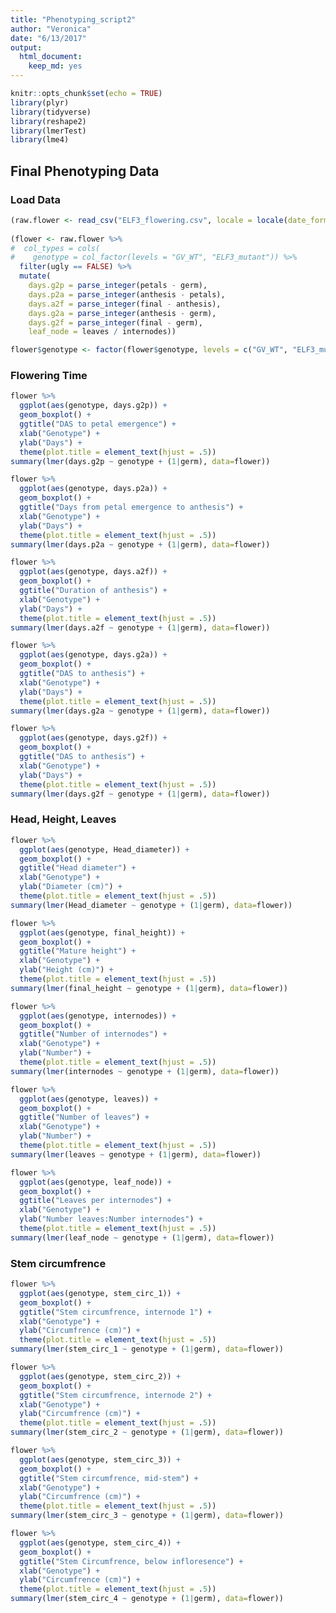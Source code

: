 ```yaml
---
title: "Phenotyping_script2"
author: "Veronica"
date: "6/13/2017"
output: 
  html_document: 
    keep_md: yes
---
```


```r
knitr::opts_chunk$set(echo = TRUE)
library(plyr)
library(tidyverse)
library(reshape2)
library(lmerTest)
library(lme4)
```

## Final Phenotyping Data

### Load Data  
```r
(raw.flower <- read_csv("ELF3_flowering.csv", locale = locale(date_format = "%d/%m/%Y")))
 
(flower <- raw.flower %>%
#  col_types = cols(
#    genotype = col_factor(levels = "GV_WT", "ELF3_mutant")) %>%
  filter(ugly == FALSE) %>% 
  mutate(
    days.g2p = parse_integer(petals - germ),
    days.p2a = parse_integer(anthesis - petals),
    days.a2f = parse_integer(final - anthesis),
    days.g2a = parse_integer(anthesis - germ),
    days.g2f = parse_integer(final - germ), 
    leaf_node = leaves / internodes))

flower$genotype <- factor(flower$genotype, levels = c("GV_WT", "ELF3_mutant"))
```

### Flowering Time  
```r
flower %>%
  ggplot(aes(genotype, days.g2p)) +
  geom_boxplot() +
  ggtitle("DAS to petal emergence") + 
  xlab("Genotype") + 
  ylab("Days") +
  theme(plot.title = element_text(hjust = .5)) 
summary(lmer(days.g2p ~ genotype + (1|germ), data=flower))

flower %>%
  ggplot(aes(genotype, days.p2a)) +
  geom_boxplot() +
  ggtitle("Days from petal emergence to anthesis") + 
  xlab("Genotype") + 
  ylab("Days") +
  theme(plot.title = element_text(hjust = .5)) 
summary(lmer(days.p2a ~ genotype + (1|germ), data=flower))

flower %>%
  ggplot(aes(genotype, days.a2f)) +
  geom_boxplot() +
  ggtitle("Duration of anthesis") + 
  xlab("Genotype") + 
  ylab("Days") +
  theme(plot.title = element_text(hjust = .5)) 
summary(lmer(days.a2f ~ genotype + (1|germ), data=flower))

flower %>%
  ggplot(aes(genotype, days.g2a)) +
  geom_boxplot() +
  ggtitle("DAS to anthesis") + 
  xlab("Genotype") + 
  ylab("Days") +
  theme(plot.title = element_text(hjust = .5)) 
summary(lmer(days.g2a ~ genotype + (1|germ), data=flower))

flower %>%
  ggplot(aes(genotype, days.g2f)) +
  geom_boxplot() +
  ggtitle("DAS to anthesis") + 
  xlab("Genotype") + 
  ylab("Days") +
  theme(plot.title = element_text(hjust = .5)) 
summary(lmer(days.g2f ~ genotype + (1|germ), data=flower))
```

### Head, Height, Leaves  
```r
flower %>%
  ggplot(aes(genotype, Head_diameter)) +
  geom_boxplot() +
  ggtitle("Head diameter") + 
  xlab("Genotype") + 
  ylab("Diameter (cm)") +
  theme(plot.title = element_text(hjust = .5)) 
summary(lmer(Head_diameter ~ genotype + (1|germ), data=flower))

flower %>%
  ggplot(aes(genotype, final_height)) +
  geom_boxplot() +
  ggtitle("Mature height") + 
  xlab("Genotype") + 
  ylab("Height (cm)") +
  theme(plot.title = element_text(hjust = .5)) 
summary(lmer(final_height ~ genotype + (1|germ), data=flower))

flower %>%
  ggplot(aes(genotype, internodes)) +
  geom_boxplot() +
  ggtitle("Number of internodes") + 
  xlab("Genotype") + 
  ylab("Number") +
  theme(plot.title = element_text(hjust = .5)) 
summary(lmer(internodes ~ genotype + (1|germ), data=flower))

flower %>%
  ggplot(aes(genotype, leaves)) +
  geom_boxplot() +
  ggtitle("Number of leaves") + 
  xlab("Genotype") + 
  ylab("Number") +
  theme(plot.title = element_text(hjust = .5)) 
summary(lmer(leaves ~ genotype + (1|germ), data=flower))

flower %>%
  ggplot(aes(genotype, leaf_node)) +
  geom_boxplot() +
  ggtitle("Leaves per internodes") + 
  xlab("Genotype") + 
  ylab("Number leaves:Number internodes") +
  theme(plot.title = element_text(hjust = .5)) 
summary(lmer(leaf_node ~ genotype + (1|germ), data=flower))
```

### Stem circumfrence  
```r
flower %>%
  ggplot(aes(genotype, stem_circ_1)) +
  geom_boxplot() +
  ggtitle("Stem circumfrence, internode 1") + 
  xlab("Genotype") + 
  ylab("Circumfrence (cm)") +
  theme(plot.title = element_text(hjust = .5)) 
summary(lmer(stem_circ_1 ~ genotype + (1|germ), data=flower))

flower %>%
  ggplot(aes(genotype, stem_circ_2)) +
  geom_boxplot() +
  ggtitle("Stem circumfrence, internode 2") + 
  xlab("Genotype") + 
  ylab("Circumfrence (cm)") +
  theme(plot.title = element_text(hjust = .5)) 
summary(lmer(stem_circ_2 ~ genotype + (1|germ), data=flower))

flower %>%
  ggplot(aes(genotype, stem_circ_3)) +
  geom_boxplot() +
  ggtitle("Stem circumfrence, mid-stem") + 
  xlab("Genotype") + 
  ylab("Circumfrence (cm)") +
  theme(plot.title = element_text(hjust = .5)) 
summary(lmer(stem_circ_3 ~ genotype + (1|germ), data=flower))

flower %>%
  ggplot(aes(genotype, stem_circ_4)) + 
  geom_boxplot() +
  ggtitle("Stem Circumfrence, below infloresence") + 
  xlab("Genotype") + 
  ylab("Circumfrence (cm)") +
  theme(plot.title = element_text(hjust = .5)) 
summary(lmer(stem_circ_4 ~ genotype + (1|germ), data=flower))
```

